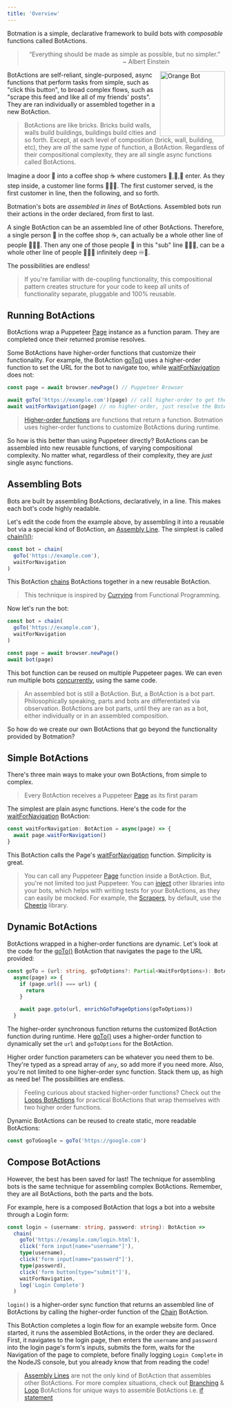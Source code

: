 ```yaml
---
title: 'Overview'
---
```


Botmation is a simple, declarative framework to build bots with *composable* functions called BotActions.

<blockquote>
    <p style="text-align:center">
        “Everything should be made as simple as possible, but no simpler.”
        <br />
        <span style="text-align:right;padding-right:8rem;display:block;">~ Albert Einstein</span>
    </p>
</blockquote>

<img src="/orange_bot.png" alt="Orange Bot" align="right" width="150px" />

BotActions are self-reliant, single-purposed, async functions that perform tasks from simple, such as "click this button", to broad complex flows, such as "scrape this feed and like all of my friends' posts". They are ran individually or assembled together in a new BotAction.

> BotActions are like bricks. Bricks build walls, walls build buildings, buildings build cities and so forth. Except, at each level of composition (brick, wall, building, etc), they are *all* the same *type* of function, a BotAction. Regardless of their compositional complexity, they are all single async functions called BotActions.

Imagine a door 🚪 into a coffee shop ☕ where customers 🧍,🧍,🧍 enter. As they step inside, a customer line forms 🧍🧍🧍. The first customer served, is the first customer in line, then the following, and so forth.

Botmation's bots are *assembled in lines* of BotActions. Assembled bots run their actions in the order declared, from first to last.

A single BotAction can be an assembled line of other BotActions. Therefore, a single person 🧍 in the coffee shop ☕, can actually be a whole other line of people 🧍🧍🧍. Then any one of those people 🧍 in this "sub" line 🧍🧍🧍, can be a whole other line of people 🧍🧍🧍 infinitely deep ♾️🐇.

The possibilities are endless!

> If you're familiar with de-coupling functionality, this compositional pattern creates structure for your code to keep all units of functionality separate, pluggable and 100% reusable.

## Running BotActions

BotActions wrap a Puppeteer [Page](https://pptr.dev/#?product=Puppeteer&show=api-class-page) instance as a function param. They are completed once their returned promise resolves.

Some BotActions have higher-order functions that customize their functionality. For example, the BotAction [goTo()](/api/navigation/#go-to) uses a higher-order function to set the URL for the bot to navigate too, while [waitForNavigation](/api/navigation/#wait-for-navigation) does not:
```typescript
const page = await browser.newPage() // Puppeteer Browser

await goTo('https://example.com')(page) // call higher-order to get the BotAction
await waitForNavigation(page) // no higher-order, just resolve the BotAction
```

> [Higher-order functions](https://en.wikipedia.org/wiki/Higher-order_function) are functions that return a function. Botmation uses higher-order functions to customize BotActions during runtime.

So how is this better than using Puppeteer directly? BotActions can be assembled into new reusable functions, of varying compositional complexity. No matter what, regardless of their complexity, they are *just* single async functions.

## Assembling Bots

Bots are built by assembling BotActions, declaratively, in a line. This makes each bot's code highly readable.

Let's edit the code from the example above, by assembling it into a reusable bot via a special kind of BotAction, an [Assembly Line](/api/assembly-lines). The simplest is called [chain()()](/api/assembly-lines#chain):

```typescript
const bot = chain(
  goTo('https://example.com'),
  waitForNavigation
)
```

This BotAction [chains](/api/assembly-lines#chain) BotActions together in a new reusable BotAction.

> This technique is inspired by [Currying](https://en.wikipedia.org/wiki/Currying) from Functional Programming.

Now let's run the bot:
```typescript
const bot = chain(
  goTo('https://example.com'),
  waitForNavigation
)

const page = await browser.newPage()
await bot(page)
```

This bot function can be reused on multiple Puppeteer pages. We can even run multiple bots [concurrently](/topic/concurrency), using the same code.

> An assembled bot is still a BotAction. But, a BotAction is a bot part. Philosophically speaking, parts and bots are differentiated via observation. BotActions are bot parts, until they are ran as a bot, either individually or in an assembled composition.

So how do we create our own BotActions that go beyond the functionality provided by Botmation?

## Simple BotActions

There's three main ways to make your own BotActions, from simple to complex.

> Every BotAction receives a Puppeteer [Page](https://pptr.dev/#?product=Puppeteer&show=api-class-page) as its first param

The simplest are plain async functions. Here's the code for the [waitForNavigation](/api/navigation/#wait-for-navigation) BotAction:

```typescript
const waitForNavigation: BotAction = async(page) => {
  await page.waitForNavigation()
}
```

This BotAction calls the Page's [waitForNavigation](https://pptr.dev/#?product=Puppeteer&show=api-pagewaitfornavigationoptions) function. Simplicity is great.

> You can call any Puppeteer [Page](https://pptr.dev/#?product=Puppeteer&show=api-class-page) function inside a BotAction. But, you're not limited too just Puppeteer. You can [inject](/topic/injects) other libraries into your bots, which helps with writing tests for your BotActions, as they can easily be mocked. For example, the [Scrapers](/api/scrapers), by default, use the [Cheerio](https://cheerio.js.org/) library.

## Dynamic BotActions

BotActions wrapped in a higher-order functions are dynamic. Let's look at the code for the [goTo()](/api/navigation/#go-to) BotAction that navigates the page to the URL provided:

```typescript
const goTo = (url: string, goToOptions?: Partial<WaitForOptions>): BotAction =>
  async(page) => {
    if (page.url() === url) {
      return
    }

    await page.goto(url, enrichGoToPageOptions(goToOptions))
  }
```

The higher-order synchronous function returns the customized BotAction function during runtime. Here [goTo()](/api/navigation/#go-to) uses a higher-order function to dynamically set the `url` and `goToOptions` for the BotAction.

Higher order function parameters can be whatever you need them to be. They're typed as a spread array of `any`, so add more if you need more. Also, you're not limited to one higher-order sync function. Stack them up, as high as need be! The possibilities are endless.

> Feeling curious about stacked higher-order functions? Check out the [Loops BotActions](/api/loops) for practical BotActions that wrap themselves with two higher order functions.

Dynamic BotActions can be reused to create static, more readable BotActions:
```typescript
const goToGoogle = goTo('https://google.com')
```

## Compose BotActions

However, the best has been saved for last! The technique for assembling bots is the same technique for assembling complex BotActions. Remember, they are all BotActions, both the parts and the bots.

For example, here is a composed BotAction that logs a bot into a website through a Login form:

```typescript
const login = (username: string, password: string): BotAction =>
  chain(
    goTo('https://example.com/login.html'),
    click('form input[name="username"]'),
    type(username),
    click('form input[name="password"]'),
    type(password),
    click('form button[type="submit"]'),
    waitForNavigation,
    log('Login Complete')
  )
```

`login()` is a higher-order sync function that returns an assembled line of BotActions by calling the higher-order function of the [Chain](/api/assembly-lines#chain) BotAction.

This BotAction completes a login flow for an example website form. Once started, it runs the assembled BotActions, in the order they are declared. First, it navigates to the login page, then enters the `username` and `password` into the login page's form's inputs, submits the form, waits for the Navigation of the page to complete, before finally logging `Login Complete` in the NodeJS console, but you already know that from reading the code!

> [Assembly Lines](/api/assembly-lines) are not the only kind of BotAction that assembles other BotActions. For more complex situations, check out [Branching](/api/branching) & [Loop](/api/loops) BotActions for unique ways to assemble BotActions i.e. [if statement](/api/branching#given-that)
